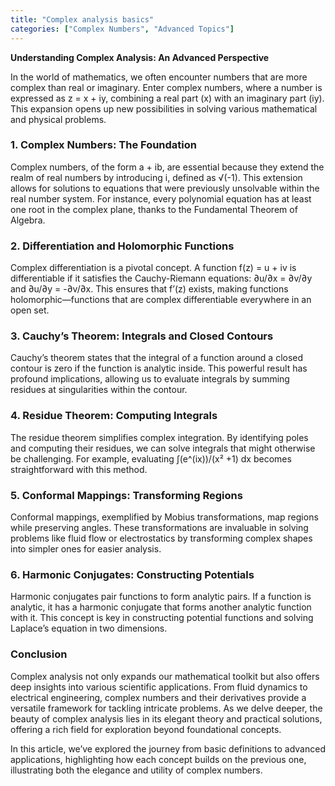 ```yaml
---
title: "Complex analysis basics"
categories: ["Complex Numbers", "Advanced Topics"]
---
```




**Understanding Complex Analysis: An Advanced Perspective**

In the world of mathematics, we often encounter numbers that are more complex than real or imaginary. Enter complex numbers, where a number is expressed as z = x + iy, combining a real part (x) with an imaginary part (iy). This expansion opens up new possibilities in solving various mathematical and physical problems.

### 1. Complex Numbers: The Foundation

Complex numbers, of the form a + ib, are essential because they extend the realm of real numbers by introducing i, defined as √(-1). This extension allows for solutions to equations that were previously unsolvable within the real number system. For instance, every polynomial equation has at least one root in the complex plane, thanks to the Fundamental Theorem of Algebra.

### 2. Differentiation and Holomorphic Functions

Complex differentiation is a pivotal concept. A function f(z) = u + iv is differentiable if it satisfies the Cauchy-Riemann equations: ∂u/∂x = ∂v/∂y and ∂u/∂y = -∂v/∂x. This ensures that f’(z) exists, making functions holomorphic—functions that are complex differentiable everywhere in an open set.

### 3. Cauchy's Theorem: Integrals and Closed Contours

Cauchy's theorem states that the integral of a function around a closed contour is zero if the function is analytic inside. This powerful result has profound implications, allowing us to evaluate integrals by summing residues at singularities within the contour.

### 4. Residue Theorem: Computing Integrals

The residue theorem simplifies complex integration. By identifying poles and computing their residues, we can solve integrals that might otherwise be challenging. For example, evaluating ∫(e^(ix))/(x² +1) dx becomes straightforward with this method.

### 5. Conformal Mappings: Transforming Regions

Conformal mappings, exemplified by Mobius transformations, map regions while preserving angles. These transformations are invaluable in solving problems like fluid flow or electrostatics by transforming complex shapes into simpler ones for easier analysis.

### 6. Harmonic Conjugates: Constructing Potentials

Harmonic conjugates pair functions to form analytic pairs. If a function is analytic, it has a harmonic conjugate that forms another analytic function with it. This concept is key in constructing potential functions and solving Laplace's equation in two dimensions.

### Conclusion

Complex analysis not only expands our mathematical toolkit but also offers deep insights into various scientific applications. From fluid dynamics to electrical engineering, complex numbers and their derivatives provide a versatile framework for tackling intricate problems. As we delve deeper, the beauty of complex analysis lies in its elegant theory and practical solutions, offering a rich field for exploration beyond foundational concepts.

In this article, we've explored the journey from basic definitions to advanced applications, highlighting how each concept builds on the previous one, illustrating both the elegance and utility of complex numbers.
